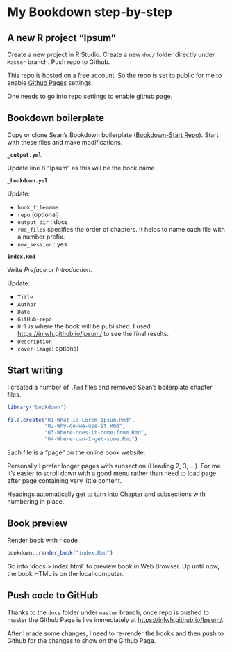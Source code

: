 # My Bookdown step-by-step

## A new R project "Ipsum"

Create a new project in R Studio. Create a new `doc/` folder directly under `Master` branch. Push repo to Github.

This repo is hosted on a free account. So the repo is set to public for me to enable [Github Pages](https://pages.github.com) settings.  

One needs to go into repo settings to enable github page.

## Bookdown boilerplate

Copy or clone Sean's Bookdown boilerplate ([Bookdown-Start Repo](https://github.com/seankross/bookdown-start)). Start with these files and make modifications.

**`_output.yml`**

Update line 8 "Ipsum" as this will be the book name.

**`_bookdown.yml`**

Update:

* `book_filename`
* `repo` (optional)
* `output_dir` : docs
* `rmd_files` specifies the order of chapters. It helps to name each file with a number prefix.
* `new_session` : yes

**`index.Rmd`**

Write *Preface* or *Introduction*. 

Update:

* `Title`
* `Author`
* `Date`
* `GitHub-repo` 
* `Url` is where the book will be published. I used [https://jnlwh.github.io/Ipsum/](https://jnlwh.github.io/Ipsum/) to see the final results.
* `Description`
* `cover-image`: optional

## Start writing

I created a number of `.Rmd` files and removed Sean's boilerplate chapter files.

```r

library("bookdown")

file.create("01-What-is-Lorem-Ipsum.Rmd",
            "02-Why-do-we-use-it.Rmd",
            "03-Where-does-it-come-from.Rmd",
            "04-Where-can-I-get-some.Rmd")
```

Each file is a "page" on the online book website. 

Personally I prefer longer pages with subsection (Heading 2, 3, ...). For me it's easier to scroll down with a good menu rather than need to load page after page containing very little content.

Headings automatically get to turn into Chapter and subsections with numbering in place.

## Book preview

Render book with r code

```r

bookdown::render_book("index.Rmd")

```

Go into ´docs > index.html` to preview book in Web Browser. Up until now, the book HTML is on the local computer.

## Push code to GitHub

Thanks to the `docs` folder under `master` branch, once repo is pushed to master the Github Page is live immediately at [https://jnlwh.github.io/Ipsum/](https://jnlwh.github.io/Ipsum/).

After I made some changes, I need to re-render the books and then push to Github for the changes to show on the Github Page.

